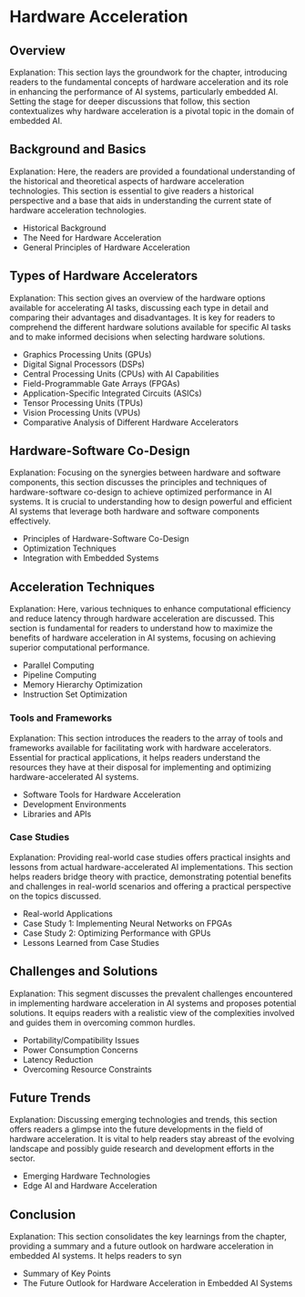 # Hardware Acceleration

## Overview

Explanation: This section lays the groundwork for the chapter, introducing readers to the fundamental concepts of hardware acceleration and its role in enhancing the performance of AI systems, particularly embedded AI. Setting the stage for deeper discussions that follow, this section contextualizes why hardware acceleration is a pivotal topic in the domain of embedded AI.

## Background and Basics

Explanation: Here, the readers are provided a foundational understanding of the historical and theoretical aspects of hardware acceleration technologies. This section is essential to give readers a historical perspective and a base that aids in understanding the current state of hardware acceleration technologies.

- Historical Background 
- The Need for Hardware Acceleration
- General Principles of Hardware Acceleration

## Types of Hardware Accelerators

Explanation: This section gives an overview of the hardware options available for accelerating AI tasks, discussing each type in detail and comparing their advantages and disadvantages. It is key for readers to comprehend the different hardware solutions available for specific AI tasks and to make informed decisions when selecting hardware solutions.

- Graphics Processing Units (GPUs)
- Digital Signal Processors (DSPs)
- Central Processing Units (CPUs) with AI Capabilities
- Field-Programmable Gate Arrays (FPGAs)
- Application-Specific Integrated Circuits (ASICs)
- Tensor Processing Units (TPUs)
- Vision Processing Units (VPUs)
- Comparative Analysis of Different Hardware Accelerators

## Hardware-Software Co-Design

Explanation: Focusing on the synergies between hardware and software components, this section discusses the principles and techniques of hardware-software co-design to achieve optimized performance in AI systems. It is crucial to understanding how to design powerful and efficient AI systems that leverage both hardware and software components effectively.

- Principles of Hardware-Software Co-Design
- Optimization Techniques
- Integration with Embedded Systems

## Acceleration Techniques

Explanation: Here, various techniques to enhance computational efficiency and reduce latency through hardware acceleration are discussed. This section is fundamental for readers to understand how to maximize the benefits of hardware acceleration in AI systems, focusing on achieving superior computational performance.

- Parallel Computing 
- Pipeline Computing
- Memory Hierarchy Optimization
- Instruction Set Optimization

### Tools and Frameworks

Explanation: This section introduces the readers to the array of tools and frameworks available for facilitating work with hardware accelerators. Essential for practical applications, it helps readers understand the resources they have at their disposal for implementing and optimizing hardware-accelerated AI systems.

- Software Tools for Hardware Acceleration 
- Development Environments 
- Libraries and APIs 

### Case Studies

Explanation: Providing real-world case studies offers practical insights and lessons from actual hardware-accelerated AI implementations. This section helps readers bridge theory with practice, demonstrating potential benefits and challenges in real-world scenarios and offering a practical perspective on the topics discussed.

- Real-world Applications 
- Case Study 1: Implementing Neural Networks on FPGAs
- Case Study 2: Optimizing Performance with GPUs 
- Lessons Learned from Case Studies 

## Challenges and Solutions

Explanation: This segment discusses the prevalent challenges encountered in implementing hardware acceleration in AI systems and proposes potential solutions. It equips readers with a realistic view of the complexities involved and guides them in overcoming common hurdles.

- Portability/Compatibility Issues
- Power Consumption Concerns 
- Latency Reduction 
- Overcoming Resource Constraints

## Future Trends

Explanation: Discussing emerging technologies and trends, this section offers readers a glimpse into the future developments in the field of hardware acceleration. It is vital to help readers stay abreast of the evolving landscape and possibly guide research and development efforts in the sector.

- Emerging Hardware Technologies
- Edge AI and Hardware Acceleration

## Conclusion

Explanation: This section consolidates the key learnings from the chapter, providing a summary and a future outlook on hardware acceleration in embedded AI systems. It helps readers to syn

- Summary of Key Points
- The Future Outlook for Hardware Acceleration in Embedded AI Systems 
